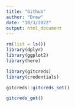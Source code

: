 ```yaml
---
title: "Github"
author: "Drew"
date: "10/3/2022"
output: html_document
---
```



```r
rm(list = ls())
library(dplyr)
library(ggplot2)
library(here)
```


```r
library(gitcreds)
library(credentials)

```
```r
gitcreds::gitcreds_set()
```
```r
gitcreds_get()
```

